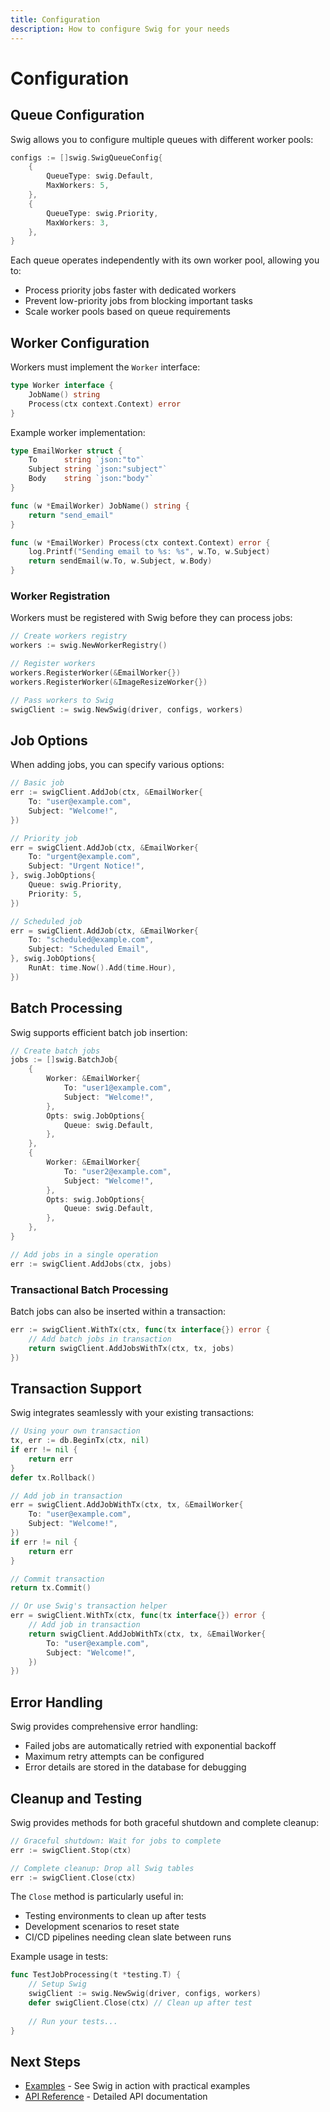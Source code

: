 ```yaml
---
title: Configuration
description: How to configure Swig for your needs
---
```


# Configuration

## Queue Configuration

Swig allows you to configure multiple queues with different worker pools:

```go
configs := []swig.SwigQueueConfig{
    {
        QueueType: swig.Default,
        MaxWorkers: 5,
    },
    {
        QueueType: swig.Priority,
        MaxWorkers: 3,
    },
}
```

Each queue operates independently with its own worker pool, allowing you to:
- Process priority jobs faster with dedicated workers
- Prevent low-priority jobs from blocking important tasks
- Scale worker pools based on queue requirements

## Worker Configuration

Workers must implement the `Worker` interface:

```go
type Worker interface {
    JobName() string
    Process(ctx context.Context) error
}
```

Example worker implementation:

```go
type EmailWorker struct {
    To      string `json:"to"`
    Subject string `json:"subject"`
    Body    string `json:"body"`
}

func (w *EmailWorker) JobName() string {
    return "send_email"
}

func (w *EmailWorker) Process(ctx context.Context) error {
    log.Printf("Sending email to %s: %s", w.To, w.Subject)
    return sendEmail(w.To, w.Subject, w.Body)
}
```

### Worker Registration

Workers must be registered with Swig before they can process jobs:

```go
// Create workers registry
workers := swig.NewWorkerRegistry()

// Register workers
workers.RegisterWorker(&EmailWorker{})
workers.RegisterWorker(&ImageResizeWorker{})

// Pass workers to Swig
swigClient := swig.NewSwig(driver, configs, workers)
```

## Job Options

When adding jobs, you can specify various options:

```go
// Basic job
err := swigClient.AddJob(ctx, &EmailWorker{
    To: "user@example.com",
    Subject: "Welcome!",
})

// Priority job
err = swigClient.AddJob(ctx, &EmailWorker{
    To: "urgent@example.com",
    Subject: "Urgent Notice!",
}, swig.JobOptions{
    Queue: swig.Priority,
    Priority: 5,
})

// Scheduled job
err = swigClient.AddJob(ctx, &EmailWorker{
    To: "scheduled@example.com",
    Subject: "Scheduled Email",
}, swig.JobOptions{
    RunAt: time.Now().Add(time.Hour),
})
```

## Batch Processing

Swig supports efficient batch job insertion:

```go
// Create batch jobs
jobs := []swig.BatchJob{
    {
        Worker: &EmailWorker{
            To: "user1@example.com",
            Subject: "Welcome!",
        },
        Opts: swig.JobOptions{
            Queue: swig.Default,
        },
    },
    {
        Worker: &EmailWorker{
            To: "user2@example.com",
            Subject: "Welcome!",
        },
        Opts: swig.JobOptions{
            Queue: swig.Default,
        },
    },
}

// Add jobs in a single operation
err := swigClient.AddJobs(ctx, jobs)
```

### Transactional Batch Processing

Batch jobs can also be inserted within a transaction:

```go
err := swigClient.WithTx(ctx, func(tx interface{}) error {
    // Add batch jobs in transaction
    return swigClient.AddJobsWithTx(ctx, tx, jobs)
})
```

## Transaction Support

Swig integrates seamlessly with your existing transactions:

```go
// Using your own transaction
tx, err := db.BeginTx(ctx, nil)
if err != nil {
    return err
}
defer tx.Rollback()

// Add job in transaction
err = swigClient.AddJobWithTx(ctx, tx, &EmailWorker{
    To: "user@example.com",
    Subject: "Welcome!",
})
if err != nil {
    return err
}

// Commit transaction
return tx.Commit()

// Or use Swig's transaction helper
err = swigClient.WithTx(ctx, func(tx interface{}) error {
    // Add job in transaction
    return swigClient.AddJobWithTx(ctx, tx, &EmailWorker{
        To: "user@example.com",
        Subject: "Welcome!",
    })
})
```

## Error Handling

Swig provides comprehensive error handling:

- Failed jobs are automatically retried with exponential backoff
- Maximum retry attempts can be configured
- Error details are stored in the database for debugging

## Cleanup and Testing

Swig provides methods for both graceful shutdown and complete cleanup:

```go
// Graceful shutdown: Wait for jobs to complete
err := swigClient.Stop(ctx)

// Complete cleanup: Drop all Swig tables
err := swigClient.Close(ctx)
```

The `Close` method is particularly useful in:
- Testing environments to clean up after tests
- Development scenarios to reset state
- CI/CD pipelines needing clean slate between runs

Example usage in tests:
```go
func TestJobProcessing(t *testing.T) {
    // Setup Swig
    swigClient := swig.NewSwig(driver, configs, workers)
    defer swigClient.Close(ctx) // Clean up after test
    
    // Run your tests...
}
```

## Next Steps

- [Examples](/docs/examples) - See Swig in action with practical examples
- [API Reference](/docs/api) - Detailed API documentation 